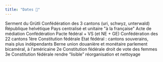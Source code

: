 ```yaml
---
title: "Dates 📆"
---
```


<Steps>
  <Step title="1291">
    Serment du Grütli Confédération des 3 cantons (uri, schwyz, unterwald)
  </Step>
  <Step title="1798">
    République helvétique Pays centralisé et unitaire "à la française"
  </Step>
  <Step title="1803">Acte de médiation Confédération</Step>
  <Step title="1815">
    Pacte fédéral + VS (et NE + GE) Confédération des 22 cantons
  </Step>
  <Step title="1845">
    1ère Constitution fédérale Etat fédéral : cantons souverains, mais plus
    indépendants Berne union douanière et monétaire parlement bicaméral, à
    l'américaine
  </Step>
  <Step title="1874">2e Constitution fédérale</Step>
  <Step title="1971">droit de vote des femmes</Step>
  <Step title="1999">
    3e Constitution fédérale rendre “lisible” réorganisation et nettoyage
  </Step>
</Steps>
